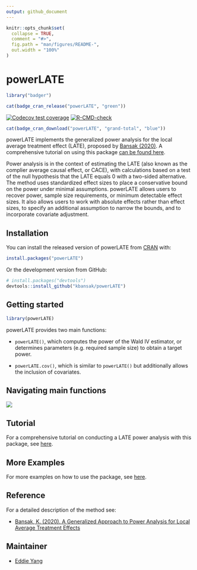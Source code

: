 ```yaml
---
output: github_document
---
```


<!-- README.md is generated from README.Rmd. Please edit that file -->

```r
knitr::opts_chunk$set(
  collapse = TRUE,
  comment = "#>",
  fig.path = "man/figures/README-",
  out.width = "100%"
)
```

# powerLATE

```r
library("badger")
```

<!-- badges: start -->
```r
cat(badge_cran_release("powerLATE", "green"))
```
[![Codecov test coverage](https://codecov.io/gh/kbansak/powerLATE/branch/master/graph/badge.svg)](https://codecov.io/gh/kbansak/powerLATE?branch=master)
[![R-CMD-check](https://github.com/kbansak/powerLATE/actions/workflows/R-CMD-check.yaml/badge.svg)](https://github.com/kbansak/powerLATE/actions/workflows/R-CMD-check.yaml)
```r
cat(badge_cran_download("powerLATE", "grand-total", "blue"))
```
<!-- badges: end -->

powerLATE implements the generalized power analysis for the local average treatment effect (LATE), proposed by [Bansak (2020)](https://projecteuclid.org/download/pdfview_1/euclid.ss/1591171230). A comprehensive tutorial on using this package [can be found here](https://github.com/kbansak/powerLATE_tutorial).

Power analysis is in the context of estimating the LATE (also known as the complier average causal effect, or CACE), with calculations based on a test of the null hypothesis that the LATE equals 0 with a two-sided alternative. The method uses standardized effect sizes to place a conservative bound on the power under minimal assumptions. powerLATE allows users to recover power, sample size requirements, or minimum detectable effect sizes. It also allows users to work with absolute effects rather than effect sizes, to specify an additional assumption to narrow the bounds, and to incorporate covariate adjustment.

## Installation

You can install the released version of powerLATE from [CRAN](https://CRAN.R-project.org) with:

``` r
install.packages("powerLATE")
```
Or the development version from GitHub:

``` r
# install.packages("devtools")
devtools::install_github("kbansak/powerLATE")
```

## Getting started

```r
library(powerLATE)
```

powerLATE provides two main functions:

* `powerLATE()`, which computes the power of the Wald IV estimator, or determines parameters (e.g. required sample size) to obtain a target power.

* `powerLATE.cov()`, which is similar to `powerLATE()` but additionally allows the inclusion of covariates. 

## Navigating main functions

![](https://github.com/EddieYang211/powerLATE_aux/blob/master/powerLATE_tree.png?raw=true)

## Tutorial

For a comprehensive tutorial on conducting a LATE power analysis with this package, see [here](https://github.com/kbansak/powerLATE_tutorial).

## More Examples

For more examples on how to use the package, see [here](https://htmlpreview.github.io/?https://github.com/EddieYang211/powerLATE_aux/blob/master/powerLATE_Examples.html).

## Reference

For a detailed description of the method see:

- [Bansak, K. (2020). A Generalized Approach to Power Analysis for Local Average Treatment Effects](https://projecteuclid.org/download/pdfview_1/euclid.ss/1591171230)

## Maintainer 

- [Eddie Yang](https://github.com/EddieYang211)
